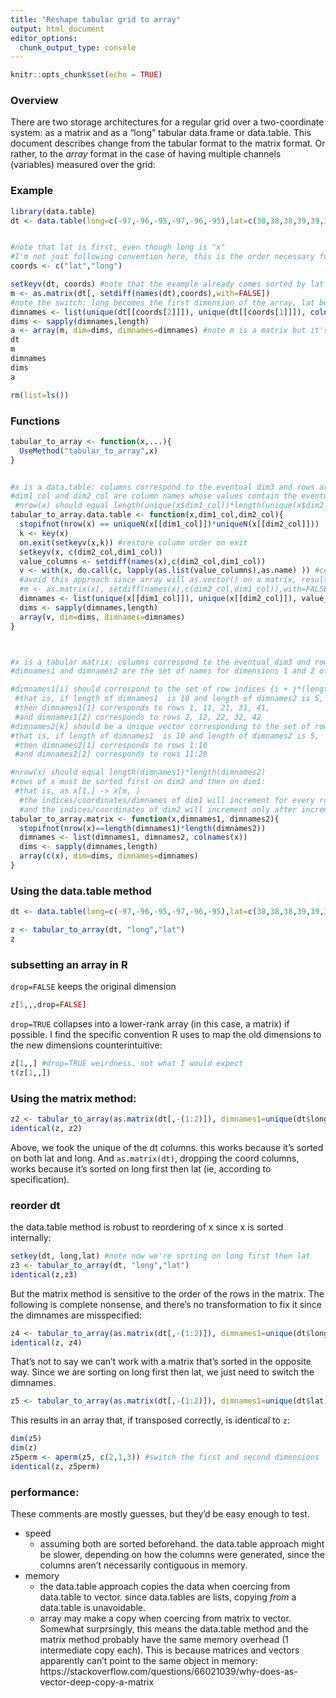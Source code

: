 ```yaml
---
title: "Reshape tabular grid to array"
output: html_document
editor_options: 
  chunk_output_type: console
---
```


```r
knitr::opts_chunk$set(echo = TRUE)
```


### Overview
There are two storage architectures for a regular grid over a two-coordinate system: as a matrix and as a "long" tabular data.frame or data.table. This document describes change from the tabular format to the matrix format. Or rather, to the *array* format in the case of having multiple channels (variables) measured over the grid:

### Example
```r
library(data.table)
dt <- data.table(long=c(-97,-96,-95,-97,-96,-95),lat=c(38,38,38,39,39,39), s1=c(rep(0,3),rep(1,3)),s2=c(rep(2,3),rep(3,3)),s3=c(rep(4,3),rep(5,3)),s4=c(rep(6,3),rep(7,3)) ) 


#note that lat is first, even though long is "x"
#I'm not just following convention here, this is the order necessary for the following script to work:
coords <- c("lat","long") 

setkeyv(dt, coords) #note that the example already comes sorted by lat then long, but I assert it here
m <- as.matrix(dt[, setdiff(names(dt),coords),with=FALSE])
#note the switch: long becomes the first dimension of the array, lat becomes the second dimension
dimnames <- list(unique(dt[[coords[2]]]), unique(dt[[coords[1]]]), colnames(m))
dims <- sapply(dimnames,length)
a <- array(m, dim=dims, dimnames=dimnames) #note m is a matrix but it's treated as a vector by array()
dt
m
dimnames
dims
a
```

```r
rm(list=ls())
```

### Functions
```r


tabular_to_array <- function(x,...){
  UseMethod("tabular_to_array",x)
}


#x is a data.table: columns correspond to the eventual dim3 and rows are all combinations of dim1 and dim2
#dim1_col and dim2_col are column names whose values contain the eventual dimnames of the return 
 #nrow(x) should equal length(unique(x$dim1_col))*length(unique(x$dim2_col))
tabular_to_array.data.table <- function(x,dim1_col,dim2_col){
  stopifnot(nrow(x) == uniqueN(x[[dim1_col]])*uniqueN(x[[dim2_col]]))
  k <- key(x)
  on.exit(setkeyv(x,k)) #restore column order on exit
  setkeyv(x, c(dim2_col,dim1_col))
  value_columns <- setdiff(names(x),c(dim2_col,dim1_col))
  v <- with(x, do.call(c, lapply(as.list(value_columns),as.name) )) #concatenate the value columns to one long vector
  #avoid this approach since array will as.vector() on a matrix, resulting in  copy:
  #m <- as.matrix(x[, setdiff(names(x),c(dim2_col,dim1_col)),with=FALSE]) 
  dimnames <- list(unique(x[[dim1_col]]), unique(x[[dim2_col]]), value_columns)
  dims <- sapply(dimnames,length)
  array(v, dim=dims, dimnames=dimnames)
}



#x is a tabular matrix: columns correspond to the eventual dim3 and rows are all combinations of dim1 and dim2
#dimnames1 and dimnames2 are the set of names for dimensions 1 and 2 of the resulting array. names for dimension 3 will be take from column names of x

#dimnames1[i] should correspond to the set of row indices {i + j*(length(dimnames1)) } where j = 0:(length(dimnames2)-1)
 #that is, if length of dimnames1  is 10 and length of dimnames2 is 5, 
 #then dimnames1[1] corresponds to rows 1, 11, 21, 31, 41,
 #and dimnames1[2] corresponds to rows 2, 12, 22, 32, 42
#dimnames2[k] should be a unique vector corresponding to the set of row indices {1:length(dimnames1) + (k-1)*length(dimnames1)} where j = (1,dimnames2+1, 2*dimnames1+1,...) 
#that is, if length of dimnames1  is 10 and length of dimnames2 is 5, 
 #then dimnames2[1] corresponds to rows 1:10
 #and dimnames2[2] corresponds to rows 11:20

#nrow(x) should equal length(dimnames1)*length(dimnames2)
#rows of x must be sorted first on dim2 and then on dim1:
 #that is, as x[1,] -> x[m, ] 
  #the indices/coordinates/dimnames of dim1 will increment for every row in x, 
  #and the indices/coordinates of dim2 will increment only after incrementing through a complete set of dim1 indices 
tabular_to_array.matrix <- function(x,dimnames1, dimnames2){
  stopifnot(nrow(x)==length(dimnames1)*length(dimnames2))
  dimnames <- list(dimnames1, dimnames2, colnames(x))
  dims <- sapply(dimnames,length)
  array(c(x), dim=dims, dimnames=dimnames)
}
```


### Using the data.table method 
```r
dt <- data.table(long=c(-97,-96,-95,-97,-96,-95),lat=c(38,38,38,39,39,39), s1=c(rep(0,3),rep(1,3)),s2=c(rep(2,3),rep(3,3)),s3=c(rep(4,3),rep(5,3)),s4=c(rep(6,3),rep(7,3)) ) 

z <- tabular_to_array(dt, "long","lat")
z
```

### subsetting an array in R
`drop=FALSE` keeps the original dimension
```r
z[1,,,drop=FALSE]
```

`drop=TRUE` collapses into a lower-rank array (in this case, a matrix) if possible. I find the specific convention R uses to map the old dimensions to the new dimensions counterintuitive:
```r
z[1,,] #drop=TRUE weirdness. not what I would expect
t(z[1,,])
```

### Using the matrix method:
```r

z2 <- tabular_to_array(as.matrix(dt[,-(1:2)]), dimnames1=unique(dt$long),dimnames2=unique(dt$lat))
identical(z, z2)
```
Above, we took the unique of the dt columns. this works because it's sorted on both lat and long. And `as.matrix(dt)`, dropping the coord columns, works because it's sorted on long first then lat (ie, according to specification).


### reorder dt
the data.table method is robust to reordering of x since x is sorted internally:
```r
setkey(dt, long,lat) #note now we're sorting on long first then lat
z3 <- tabular_to_array(dt, "long","lat")
identical(z,z3)
```

But the matrix method is sensitive to the order of the rows in the matrix. The following is complete nonsense, and there's no transformation to fix it since the dimnames are misspecified:
```r
z4 <- tabular_to_array(as.matrix(dt[,-(1:2)]), dimnames1=unique(dt$long),dimnames2=unique(dt$lat))
identical(z, z4)
```

That's not to say we can't work with a matrix that's sorted in the opposite way. Since we are sorting on long first then lat, we just need to switch the dimnames.
```r
z5 <- tabular_to_array(as.matrix(dt[,-(1:2)]), dimnames1=unique(dt$lat),dimnames2=unique(dt$long))
```

This results in an array that, if transposed correctly, is identical to `z`:

```r
dim(z5)
dim(z)
z5perm <- aperm(z5, c(2,1,3)) #switch the first and second dimensions
identical(z, z5perm)
```


### performance: 

These comments are mostly guesses, but they'd be easy enough to test.

- speed
  - assuming both are sorted beforehand. the data.table approach might be slower, depending on how the columns were generated, since the columns aren't necessarily contiguous in memory.

- memory
  - the data.table approach copies the data when coercing from data.table to vector. since data.tables are lists, copying *from* a data.table is unavoidable.
  - array may make a copy when coercing from matrix to vector. Somewhat surprsingly, this means the data.table method and the matrix method probably have the same memory overhead (1 intermediate copy each).  This is because matrices and vectors apparently can't point to the same object in  memory: https://stackoverflow.com/questions/66021039/why-does-as-vector-deep-copy-a-matrix
